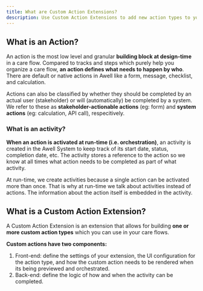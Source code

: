```yaml
---
title: What are Custom Action Extensions?
description: Use Custom Action Extensions to add new action types to your care flows
---
```


## What is an Action?

An action is the most low level and granular **building block at design-time** in a care flow. Compared to tracks and steps which purely help you organize a care flow, **an action defines what needs to happen by who**. There are default or native actions in Awell like a form, message, checklist, and calculation.

Actions can also be classified by whether they should be completed by an actual user (stakeholder) or will (automatically) be completed by a system. We refer to these as **stakeholder-actionable actions** (eg: form) and **system actions** (eg: calculation, API call), respecitively.

### What is an activity?

**When an action is activated at run-time (i.e. orchestration)**, an activity is created in the Awell System to keep track of its start date, status, completion date, etc. The activity stores a reference to the action so we know at all times what action needs to be completed as part of what activity.

At run-time, we create activities because a single action can be activated more than once. That is why at run-time we talk about activities instead of actions. The information about the action itself is embedded in the activity.

## What is a Custom Action Extension?

A Custom Action Extension is an extension that allows for building **one or more custom action types** which you can use in your care flows.

**Custom actions have two components:**

1. Front-end: define the settings of your extension, the UI configuration for the action type, and how the custom action needs to be rendered when its being previewed and orchestrated.
2. Back-end: define the logic of how and when the activity can be completed.
